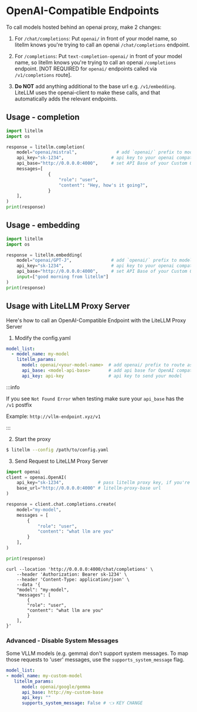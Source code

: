 


# OpenAI-Compatible Endpoints

To call models hosted behind an openai proxy, make 2 changes:

1. For `/chat/completions`: Put `openai/` in front of your model name, so litellm knows you're trying to call an openai `/chat/completions` endpoint. 

2. For `/completions`: Put `text-completion-openai/` in front of your model name, so litellm knows you're trying to call an openai `/completions` endpoint. [NOT REQUIRED for `openai/` endpoints called via `/v1/completions` route].

2. **Do NOT** add anything additional to the base url e.g. `/v1/embedding`. LiteLLM uses the openai-client to make these calls, and that automatically adds the relevant endpoints. 


## Usage - completion
```python
import litellm
import os

response = litellm.completion(
    model="openai/mistral",               # add `openai/` prefix to model so litellm knows to route to OpenAI
    api_key="sk-1234",                  # api key to your openai compatible endpoint
    api_base="http://0.0.0.0:4000",     # set API Base of your Custom OpenAI Endpoint
    messages=[
                {
                    "role": "user",
                    "content": "Hey, how's it going?",
                }
    ],
)
print(response)
```

## Usage - embedding

```python
import litellm
import os

response = litellm.embedding(
    model="openai/GPT-J",               # add `openai/` prefix to model so litellm knows to route to OpenAI
    api_key="sk-1234",                  # api key to your openai compatible endpoint
    api_base="http://0.0.0.0:4000",     # set API Base of your Custom OpenAI Endpoint
    input=["good morning from litellm"]
)
print(response)
```



## Usage with LiteLLM Proxy Server

Here's how to call an OpenAI-Compatible Endpoint with the LiteLLM Proxy Server

1. Modify the config.yaml 

  ```yaml
  model_list:
    - model_name: my-model
      litellm_params:
        model: openai/<your-model-name>  # add openai/ prefix to route as OpenAI provider
        api_base: <model-api-base>       # add api base for OpenAI compatible provider
        api_key: api-key                 # api key to send your model
  ```

  :::info

  If you see `Not Found Error` when testing make sure your `api_base` has the `/v1` postfix

  Example: `http://vllm-endpoint.xyz/v1`

  :::

2. Start the proxy 

  ```bash
  $ litellm --config /path/to/config.yaml
  ```

3. Send Request to LiteLLM Proxy Server

  <Tabs>

  <TabItem value="openai" label="OpenAI Python v1.0.0+">

  ```python
  import openai
  client = openai.OpenAI(
      api_key="sk-1234",             # pass litellm proxy key, if you're using virtual keys
      base_url="http://0.0.0.0:4000" # litellm-proxy-base url
  )

  response = client.chat.completions.create(
      model="my-model",
      messages = [
          {
              "role": "user",
              "content": "what llm are you"
          }
      ],
  )

  print(response)
  ```
  </TabItem>

  <TabItem value="curl" label="curl">

  ```shell
  curl --location 'http://0.0.0.0:4000/chat/completions' \
      --header 'Authorization: Bearer sk-1234' \
      --header 'Content-Type: application/json' \
      --data '{
      "model": "my-model",
      "messages": [
          {
          "role": "user",
          "content": "what llm are you"
          }
      ],
  }'
  ```
  </TabItem>

  </Tabs>


### Advanced - Disable System Messages

Some VLLM models (e.g. gemma) don't support system messages. To map those requests to 'user' messages, use the `supports_system_message` flag. 

```yaml
model_list:
- model_name: my-custom-model
   litellm_params:
      model: openai/google/gemma
      api_base: http://my-custom-base
      api_key: "" 
      supports_system_message: False # 👈 KEY CHANGE
```